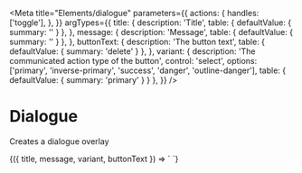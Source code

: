 
<Meta
  title="Elements/dialogue"
  parameters={{
    actions: {
      handles: ['toggle'],
    },
  }}
  argTypes={{
    title: {
      description: 'Title',
      table: { defaultValue: { summary: '' } },
    },
    message: {
      description: 'Message',
      table: { defaultValue: { summary: '' } },
    },
    buttonText: {
      description: 'The button text',
      table: { defaultValue: { summary: 'delete' } },
    },
    variant: {
      description: 'The communicated action type of the button',
      control: 'select',
      options: ['primary', 'inverse-primary', 'success', 'danger', 'outline-danger'],
      table: { defaultValue: { summary: 'primary' } }
    },
  }}
/>

# Dialogue

Creates a dialogue overlay

<Canvas>
  <Story
    name='delete'
    args={{
      title: 'This is the title.',
      message: 'This is the message.',
      buttonText: 'DELETE',
      variant: 'danger',
    }}
  >
    {({ title, message, variant, buttonText }) => `
      <v-dialogue
        title='${title}'
        message='${message}'
        text='${buttonText}'
        variant='${variant}'
      />
    `}
  </Story>
</Canvas>
